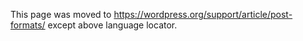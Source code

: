 {{Languages|
{{en|Post Formats}}
{{es|Formatos de Entrada}}
{{ja|Post Formats}}
{{pt-br|Formatos de Posts}}
{{ru|Форматы записей}}
{{ko|Post Formats}}
{{zh-cn|文章形式}}
{{zh-tw|文章格式}}
}}

This page was moved to https://wordpress.org/support/article/post-formats/ except above language locator.
<!--

==Intro==
'''Post Formats''' is a [[Theme Features|theme feature]] introduced with [[Version 3.1]]. A Post Format is a piece of meta information that can be used by a theme to customize its presentation of a post. The Post Formats feature provides a standardized list of formats that are available to all themes that support the feature.  Themes are not required to support every format on the list.  New formats cannot be introduced by themes or even plugins.  The standardization of this list provides both compatibility between numerous themes and an avenue for external blogging tools to access this feature in a consistent fashion.

In short, with a theme that supports Post Formats, a blogger can change how each post looks by choosing a Post Format from a radio-button list.

Using '''Asides''' as an example, in the past, a category called Asides was created, and posts were assigned that category, and then displayed differently based on styling rules from <tt>[[Template_Tags/post_class|post_class()]]</tt> or from <tt>[[Conditional Tags|in_category('asides')]]</tt>.  With [[Post Formats]], the new approach allows a theme to add support for a Post Format (e.g. <tt>[[Function_Reference/add_theme_support|add_theme_support('post-formats', array('aside'))]]</tt>), and then the post format can be selected in the Publish meta box when saving the post.  A function call of <tt>[[Function_Reference/get_post_format|get_post_format($post->ID)]]</tt> can be used to determine the format, and <tt>[[Template_Tags/post_class|post_class()]]</tt> will also create the "format-asides" class, for pure-css styling.

==Supported Formats==

The following Post Formats are available for users to choose from, if the theme enables support for them. 

Note that while the actual post content entry won't change, the theme can use this user choice to display the post differently based on the format chosen. For example, a theme could leave off the display of the title for a "Status" post. How things are displayed is entirely up to the theme, but here are some general guidelines.

* '''aside''' - Typically styled without a title. Similar to a Facebook note update.
* '''gallery''' - A gallery of images. Post will likely contain a gallery shortcode and will have image attachments. 
* '''link''' - A link to another site. Themes may wish to use the first <a href=””> tag in the post content as the external link for that post. An alternative approach could be if the post consists only of a URL, then that will be the URL and the title (post_title) will be the name attached to the anchor for it.
* '''image''' - A single image. The first <img /> tag in the post could be considered the image. Alternatively, if the post consists only of a URL, that will be the image URL and the title of the post (post_title) will be the title attribute for the image.
* '''quote''' -  A quotation. Probably will contain a blockquote holding the quote content. Alternatively, the quote may be just the content, with the source/author being the title.
* '''status''' - A short status update, similar to a Twitter status update.
* '''video''' - A single video or video playlist. The first <video /> tag or object/embed in the post content could be considered the video. Alternatively, if the post consists only of a URL, that will be the video URL. May also contain the video as an attachment to the post, if video support is enabled on the blog (like via a plugin).
* '''audio''' - An audio file or playlist. Could be used for Podcasting.
* '''chat''' - A chat transcript, like so:
<pre>
John: foo
Mary: bar
John: foo 2
</pre>

Note: When writing or editing a Post, Standard is used to designate that no Post Format is specified.  Also if a format is specified that is invalid then standard (no format) will be used.

== Function Reference ==

{| cellspacing="10" width="100%"
|- valign="top"
| width="50%" |

{| class="widefat"
|- style="background:#464646; color:#d7d7d7;"
! '''Main Functions'''
|-
|
* <tt>[[Function_Reference/set_post_format | set_post_format()]]</tt>
* <tt>[[Function_Reference/get_post_format | get_post_format()]]</tt>
* <tt>[[Function_Reference/has_post_format | has_post_format()]]</tt>
|}

| width="50%" |

{| class="widefat"
|- style="background:#464646; color:#d7d7d7;"
! '''Other Functions'''
|-
|
* <tt>[[Function_Reference/get_post_format_link | get_post_format_link()]]</tt>
* <tt>[[Function_Reference/get_post_format_string | get_post_format_string()]]</tt>
|}
|}

== Adding Theme Support ==

Themes need to use <tt>[[Function_Reference/add_theme_support|add_theme_support()]]</tt> in the ''functions.php'' file to tell WordPress which post formats to support by passing an array of formats like so:

<pre>add_theme_support( 'post-formats', array( 'aside', 'gallery' ) );</pre>

Note that you must call this before the [[Plugin_API/Action_Reference/init|init]] hook gets called! A good hook to use is the [[Plugin_API/Action_Reference/after_setup_theme|after_setup_theme]] hook.

== Adding Post Type Support ==

Post Types need to use <tt>[[Function_Reference/add_post_type_support|add_post_type_support()]]</tt> in the ''functions.php'' file to tell WordPress which post formats to support:

<pre>// add post-formats to post_type 'page'
add_action('init', 'my_theme_slug_add_post_formats_to_page', 11);

function my_theme_slug_add_post_formats_to_page(){
    add_post_type_support( 'page', 'post-formats' );
    register_taxonomy_for_object_type( 'post_format', 'page' );
}
</pre>

Next example registers custom post type 'my_custom_post_type', and add Post Formats. 

<pre>// register custom post type 'my_custom_post_type'
add_action( 'init', 'create_my_post_type' );
function create_my_post_type() {
    register_post_type( 'my_custom_post_type',
      array(
        'labels' => array( 'name' => __( 'Products' ) ),
        'public' => true
    )
  );
}

//add post-formats to post_type 'my_custom_post_type'
add_post_type_support( 'my_custom_post_type', 'post-formats' );</pre>

Or in the function <tt>[[Function_Reference/register_post_type|register_post_type()]]</tt>, add 'post-formats', in 'supports' parameter array. Next example is equivalent to above one.

<pre>// register custom post type 'my_custom_post_type' with 'supports' parameter
add_action( 'init', 'create_my_post_type' );
function create_my_post_type() {
    register_post_type( 'my_custom_post_type',
      array(
        'labels' => array( 'name' => __( 'Products' ) ),
        'public' => true,
        'supports' => array('title', 'editor', 'post-formats')
    )
  );
} </pre>

== Using Formats ==

In the theme, make use of <tt>[[Function_Reference/get_post_format|get_post_format()]]</tt> to check the format for a post, and change its presentation accordingly. Note that posts with the default format will return a value of FALSE.  Or make use of the <tt>[[Function_Reference/has_post_format|has_post_format()]]</tt> [[Conditional Tags|conditional tag]]:

<pre>
if ( has_post_format( 'video' )) {
  echo 'this is the video format';
}
</pre>

An alternate way to use formats is through styling rules. Themes should use the <tt>[[Template_Tags/post_class|post_class()]]</tt> function in the wrapper code that surrounds the post to add dynamic styling classes. Post formats will cause extra classes to be added in this manner, using the "format-foo" name. 

For example, one could hide post titles from status format posts by putting this in your theme's stylesheet:
<pre>
.format-status .post-title {
display:none;
}
</pre>

=== Suggested Styling ===

Although you can style and design your formats to be displayed any way you see fit, each of the formats lends itself to a certain type of "style", as dictated by modern usage. It is well to keep in mind the intended usage for each format, as this will lend them towards being easily recognized as a specific type of thing visually by readers.

For example, the aside, link, and status formats will typically be displayed without title or author information. They are simple, short, and minor. The aside could contain perhaps a paragraph or two, while the link would probably be only a sentence with a link to some URL in it. Both the link and aside might have a link to the single post page (using <tt>[[Function_Reference/the_permalink|the_permalink()]]</tt>) and would thus allow comments, but the status format very likely would not have such a link.

An image post, on the other hand, would typically just contain a single image, with or without a caption/text to go along with it. An audio/video post would be the same but with audio/video added in. Any of these three could use either plugins or standard [[Embeds]] to display their content. Titles and authorship might not be displayed for them either, as the content could be self-explanatory.

The quote format is especially well suited to posting a simple quote from a person with no extra information. If you were to put the quote into the post content alone, and put the quoted person's name into the title of the post, then you could style the post so as to display <tt>[[Function_Reference/the_content|the_content()]]</tt> by itself but restyled into a blockquote format, and use <tt>[[Function_Reference/the_title|the_title()]]</tt> to display the quoted person's name as the byline.

A chat in particular will probably tend towards a monospaced type display, in many cases. With some styling on the .format-chat, you can make it display the content of the post using a monospaced font, perhaps inside a gray background div or similar, thus distinguishing it visually as a chat session.

===Formats in a Child Theme===
[[Child Themes]] inherit the post formats defined by the parent theme.  Calling <tt>[[Function_Reference/add_theme_support|add_theme_support()]]</tt> for post formats in a child theme must be done at a later priority than that of the parent theme and will '''override''' the existing list, not add to it.  

<pre>
add_action( 'after_setup_theme', 'childtheme_formats', 11 );
function childtheme_formats(){
     add_theme_support( 'post-formats', array( 'aside', 'gallery', 'link' ) );
}
</pre>

Calling <tt>[[Function_Reference/remove_theme_support|remove_theme_support('post-formats')]]</tt> will remove it all together.

== Backwards Compatibility ==

If your plugin or theme needs to be compatible with earlier versions of WordPress, you need to add terms named post-format-$format to the "post_format" taxonomy.  For example,

<pre>
wp_insert_term( 'post-format-aside', 'post_format' );
</pre>

You must also register the post_format taxonomy with <tt>[[Function_Reference/register_taxonomy|register_taxonomy()]]</tt>.

== Source File ==
* {{Trac|wp-includes/post-formats.php}}

== External Resources  ==
* [http://www.narga.net/styling-wordpress-chat-transcript/ Styling Chat Transcript with WordPress Custom Post Format] by Narga
* [http://ottopress.com/2010/post-types-and-formats-and-taxonomies-oh-my/ Post Types and Formats and Taxonomies, oh my!] by Otto
* [http://andrewnacin.com/2011/01/27/on-standardized-post-formats/ On standardized Post Formats] by Andrew Nacin
* [http://markjaquith.wordpress.com/2010/11/12/post-formats-vs-custom-post-types/ Post Formats vs. Post Types] by Mark Jaquith
* [http://dougal.gunters.org/blog/2010/12/10/smarter-post-formats Smarter Post Formats?] by Dougal Campbell
* [http://generatewp.com/theme-support/ WordPress Theme Support Generator]

== Related ==
{{Post Formats}}

{{Theme Support}}

[[Category:Advanced Topics]]
-->